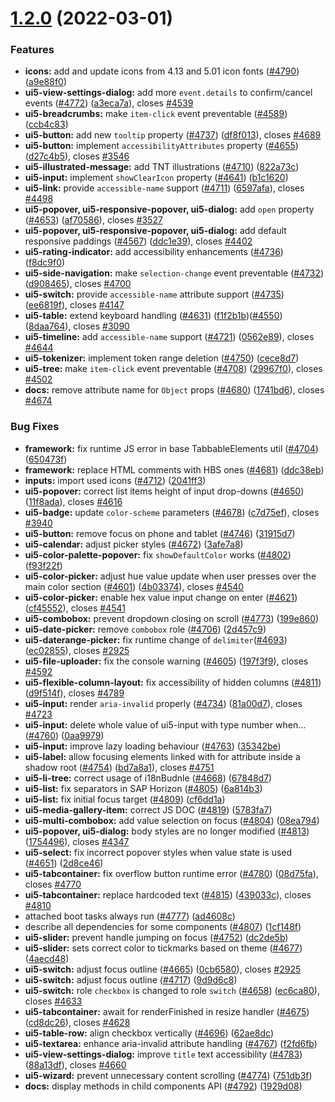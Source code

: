 
<Meta title="Docs/Changelog/1.2.0" />



# [1.2.0](https://github.com/SAP/ui5-webcomponents/compare/v1.1.2...v1.2.0) (2022-03-01)



### Features

* **icons:** add and update icons from 4.13 and 5.01 icon fonts  ([#4790](https://github.com/SAP/ui5-webcomponents/issues/4790)) ([a9e88f0](https://github.com/SAP/ui5-webcomponents/commit/a9e88f0))
* **ui5-view-settings-dialog:** add more `event.details` to confirm/cancel events ([#4772](https://github.com/SAP/ui5-webcomponents/issues/4772)) ([a3eca7a](https://github.com/SAP/ui5-webcomponents/commit/a3eca7a)), closes [#4539](https://github.com/SAP/ui5-webcomponents/issues/4539)
* **ui5-breadcrumbs:** make `item-click` event preventable ([#4589](https://github.com/SAP/ui5-webcomponents/issues/4589)) ([ccb4c83](https://github.com/SAP/ui5-webcomponents/commit/ccb4c83))
* **ui5-button:** add new `tooltip` property ([#4737](https://github.com/SAP/ui5-webcomponents/issues/4737)) ([df8f013](https://github.com/SAP/ui5-webcomponents/commit/df8f013)), closes [#4689](https://github.com/SAP/ui5-webcomponents/issues/4689)
* **ui5-button:** implement `accessibilityAttributes` property ([#4655](https://github.com/SAP/ui5-webcomponents/issues/4655)) ([d27c4b5](https://github.com/SAP/ui5-webcomponents/commit/d27c4b5)), closes [#3546](https://github.com/SAP/ui5-webcomponents/issues/3546)
* **ui5-illustrated-message:** add TNT illustrations ([#4710](https://github.com/SAP/ui5-webcomponents/issues/4710)) ([822a73c](https://github.com/SAP/ui5-webcomponents/commit/822a73c))
* **ui5-input:** implement `showClearIcon` property ([#4641](https://github.com/SAP/ui5-webcomponents/issues/4641)) ([b1c1620](https://github.com/SAP/ui5-webcomponents/commit/b1c1620))
* **ui5-link:** provide `accessible-name` support ([#4711](https://github.com/SAP/ui5-webcomponents/issues/4711)) ([6597afa](https://github.com/SAP/ui5-webcomponents/commit/6597afa)), closes [#4498](https://github.com/SAP/ui5-webcomponents/issues/4498)
* **ui5-popover, ui5-responsive-popover, ui5-dialog:** add `open` property ([#4653](https://github.com/SAP/ui5-webcomponents/issues/4653)) ([af70586](https://github.com/SAP/ui5-webcomponents/commit/af70586)), closes [#3527](https://github.com/SAP/ui5-webcomponents/issues/3527)
* **ui5-popover, ui5-responsive-popover, ui5-dialog:**  аdd default responsive paddings ([#4567](https://github.com/SAP/ui5-webcomponents/issues/4567)) ([ddc1e39](https://github.com/SAP/ui5-webcomponents/commit/ddc1e39)), closes [#4402](https://github.com/SAP/ui5-webcomponents/issues/4402)
* **ui5-rating-indicator:** add accessibility enhancements ([#4736](https://github.com/SAP/ui5-webcomponents/issues/4736)) ([f8dc9f0](https://github.com/SAP/ui5-webcomponents/commit/f8dc9f0))
* **ui5-side-navigation:** make `selection-change` event preventable ([#4732](https://github.com/SAP/ui5-webcomponents/issues/4732)) ([d908465](https://github.com/SAP/ui5-webcomponents/commit/d908465)), closes [#4700](https://github.com/SAP/ui5-webcomponents/issues/4700)
* **ui5-switch:** provide `accessible-name` attribute support ([#4735](https://github.com/SAP/ui5-webcomponents/issues/4735)) ([ee6819f](https://github.com/SAP/ui5-webcomponents/commit/ee6819f)), closes [#4147](https://github.com/SAP/ui5-webcomponents/issues/4147)
* **ui5-table:** extend keyboard handling ([#4631](https://github.com/SAP/ui5-webcomponents/issues/4631)) ([f1f2b1b](https://github.com/SAP/ui5-webcomponents/commit/f1f2b1b))([#4550](https://github.com/SAP/ui5-webcomponents/issues/4550)) ([8daa764](https://github.com/SAP/ui5-webcomponents/commit/8daa764)), closes [#3090](https://github.com/SAP/ui5-webcomponents/issues/3090)
* **ui5-timeline:** add `accessible-name` support ([#4721](https://github.com/SAP/ui5-webcomponents/issues/4721)) ([0562e89](https://github.com/SAP/ui5-webcomponents/commit/0562e89)), closes [#4644](https://github.com/SAP/ui5-webcomponents/issues/4644)
* **ui5-tokenizer:** implement token range deletion ([#4750](https://github.com/SAP/ui5-webcomponents/issues/4750)) ([cece8d7](https://github.com/SAP/ui5-webcomponents/commit/cece8d7))
* **ui5-tree:** make `item-click` event preventable ([#4708](https://github.com/SAP/ui5-webcomponents/issues/4708)) ([29967f0](https://github.com/SAP/ui5-webcomponents/commit/29967f0)), closes [#4502](https://github.com/SAP/ui5-webcomponents/issues/4502)
* **docs:** remove attribute name for `Object` props ([#4680](https://github.com/SAP/ui5-webcomponents/issues/4680)) ([1741bd6](https://github.com/SAP/ui5-webcomponents/commit/1741bd6)), closes [#4674](https://github.com/SAP/ui5-webcomponents/issues/4674)

### Bug Fixes

* **framework:** fix runtime JS error in base TabbableElements util ([#4704](https://github.com/SAP/ui5-webcomponents/issues/4704)) ([650473f](https://github.com/SAP/ui5-webcomponents/commit/650473f))
* **framework:** replace HTML comments with HBS ones ([#4681](https://github.com/SAP/ui5-webcomponents/issues/4681)) ([ddc38eb](https://github.com/SAP/ui5-webcomponents/commit/ddc38eb))
* **inputs:** import used icons ([#4712](https://github.com/SAP/ui5-webcomponents/issues/4712)) ([2041ff3](https://github.com/SAP/ui5-webcomponents/commit/2041ff3))
* **ui5-popover:** correct list items height of input drop-downs ([#4650](https://github.com/SAP/ui5-webcomponents/issues/4650)) ([11f8ada](https://github.com/SAP/ui5-webcomponents/commit/11f8ada)), closes [#4616](https://github.com/SAP/ui5-webcomponents/issues/4616)
* **ui5-badge:** update `color-scheme` parameters ([#4678](https://github.com/SAP/ui5-webcomponents/issues/4678)) ([c7d75ef](https://github.com/SAP/ui5-webcomponents/commit/c7d75ef)), closes [#3940](https://github.com/SAP/ui5-webcomponents/issues/3940)
* **ui5-button:** remove focus on phone and tablet ([#4746](https://github.com/SAP/ui5-webcomponents/issues/4746)) ([31915d7](https://github.com/SAP/ui5-webcomponents/commit/31915d7))
* **ui5-calendar:** adjust picker styles ([#4672](https://github.com/SAP/ui5-webcomponents/issues/4672)) ([3afe7a8](https://github.com/SAP/ui5-webcomponents/commit/3afe7a8))
* **ui5-color-palette-popover:** fix `showDefaultColor` works ([#4802](https://github.com/SAP/ui5-webcomponents/issues/4802)) ([f93f22f](https://github.com/SAP/ui5-webcomponents/commit/f93f22f))
* **ui5-color-picker:** adjust hue value update when user presses over the main color section ([#4601](https://github.com/SAP/ui5-webcomponents/issues/4601)) ([4b03374](https://github.com/SAP/ui5-webcomponents/commit/4b03374)), closes [#4540](https://github.com/SAP/ui5-webcomponents/issues/4540)
* **ui5-color-picker:** enable hex value input change on enter ([#4621](https://github.com/SAP/ui5-webcomponents/issues/4621)) ([cf45552](https://github.com/SAP/ui5-webcomponents/commit/cf45552)), closes [#4541](https://github.com/SAP/ui5-webcomponents/issues/4541)
* **ui5-combobox:** prevent dropdown closing on scroll ([#4773](https://github.com/SAP/ui5-webcomponents/issues/4773)) ([199e860](https://github.com/SAP/ui5-webcomponents/commit/199e860))
* **ui5-date-picker:** remove `combobox` role ([#4706](https://github.com/SAP/ui5-webcomponents/issues/4706)) ([2d457c9](https://github.com/SAP/ui5-webcomponents/commit/2d457c9))
* **ui5-daterange-picker:** fix runtime change of `delimiter`([#4693](https://github.com/SAP/ui5-webcomponents/issues/4693)) ([ec02855](https://github.com/SAP/ui5-webcomponents/commit/ec02855)), closes [#2925](https://github.com/SAP/ui5-webcomponents/issues/2925)
* **ui5-file-uploader:** fix the console warning ([#4605](https://github.com/SAP/ui5-webcomponents/issues/4605)) ([197f3f9](https://github.com/SAP/ui5-webcomponents/commit/197f3f9)), closes [#4592](https://github.com/SAP/ui5-webcomponents/issues/4592)
* **ui5-flexible-column-layout:** fix accessibility of hidden columns ([#4811](https://github.com/SAP/ui5-webcomponents/issues/4811)) ([d9f514f](https://github.com/SAP/ui5-webcomponents/commit/d9f514f)), closes [#4789](https://github.com/SAP/ui5-webcomponents/issues/4789)
* **ui5-input:** render `aria-invalid` properly ([#4734](https://github.com/SAP/ui5-webcomponents/issues/4734)) ([81a00d7](https://github.com/SAP/ui5-webcomponents/commit/81a00d7)), closes [#4723](https://github.com/SAP/ui5-webcomponents/issues/4723)
* **ui5-input:** delete whole value of ui5-input with type number when… ([#4760](https://github.com/SAP/ui5-webcomponents/issues/4760)) ([0aa9979](https://github.com/SAP/ui5-webcomponents/commit/0aa9979))
* **ui5-input:** improve lazy loading behaviour ([#4763](https://github.com/SAP/ui5-webcomponents/issues/4763)) ([35342be](https://github.com/SAP/ui5-webcomponents/commit/35342be))
* **ui5-label:** allow focusing elements linked with for attribute inside a shadow root ([#4754](https://github.com/SAP/ui5-webcomponents/issues/4754)) ([bd7a8a1](https://github.com/SAP/ui5-webcomponents/commit/bd7a8a1)), closes [#4751](https://github.com/SAP/ui5-webcomponents/issues/4751)
* **ui5-li-tree:** correct usage of i18nBudnle ([#4668](https://github.com/SAP/ui5-webcomponents/issues/4668)) ([67848d7](https://github.com/SAP/ui5-webcomponents/commit/67848d7))
* **ui5-list:** fix separators in SAP Horizon ([#4805](https://github.com/SAP/ui5-webcomponents/issues/4805)) ([6a814b3](https://github.com/SAP/ui5-webcomponents/commit/6a814b3))
* **ui5-list:** fix initial focus target ([#4809](https://github.com/SAP/ui5-webcomponents/issues/4809)) ([cf6dd1a](https://github.com/SAP/ui5-webcomponents/commit/cf6dd1a))
* **ui5-media-gallery-item:** correct JS DOC ([#4819](https://github.com/SAP/ui5-webcomponents/issues/4819)) ([5783fa7](https://github.com/SAP/ui5-webcomponents/commit/5783fa7))
* **ui5-multi-combobox:** add value selection on focus ([#4804](https://github.com/SAP/ui5-webcomponents/issues/4804)) ([08ea794](https://github.com/SAP/ui5-webcomponents/commit/08ea794))
* **ui5-popover, ui5-dialog:** body styles are no longer modified  ([#4813](https://github.com/SAP/ui5-webcomponents/issues/4813)) ([1754496](https://github.com/SAP/ui5-webcomponents/commit/1754496)), closes [#4347](https://github.com/SAP/ui5-webcomponents/issues/4347)
* **ui5-select:** fix incorrect popover styles when value state is used ([#4651](https://github.com/SAP/ui5-webcomponents/issues/4651)) ([2d8ce46](https://github.com/SAP/ui5-webcomponents/commit/2d8ce46))
* **ui5-tabcontainer:** fix overflow button runtime error ([#4780](https://github.com/SAP/ui5-webcomponents/issues/4780)) ([08d75fa](https://github.com/SAP/ui5-webcomponents/commit/08d75fa)), closes [#4770](https://github.com/SAP/ui5-webcomponents/issues/4770)
* **ui5-tabcontainer:** replace hardcoded text ([#4815](https://github.com/SAP/ui5-webcomponents/issues/4815)) ([439033c](https://github.com/SAP/ui5-webcomponents/commit/439033c)), closes [#4810](https://github.com/SAP/ui5-webcomponents/issues/4810)
* attached boot tasks always run ([#4777](https://github.com/SAP/ui5-webcomponents/issues/4777)) ([ad4608c](https://github.com/SAP/ui5-webcomponents/commit/ad4608c))
* describe all dependencies for some components ([#4807](https://github.com/SAP/ui5-webcomponents/issues/4807)) ([1cf148f](https://github.com/SAP/ui5-webcomponents/commit/1cf148f))
* **ui5-slider:** prevent handle jumping on focus ([#4752](https://github.com/SAP/ui5-webcomponents/issues/4752)) ([dc2de5b](https://github.com/SAP/ui5-webcomponents/commit/dc2de5b))
* **ui5-slider:** sets correct color to tickmarks based on theme ([#4677](https://github.com/SAP/ui5-webcomponents/issues/4677)) ([4aecd48](https://github.com/SAP/ui5-webcomponents/commit/4aecd48))
* **ui5-switch:** adjust focus outline ([#4665](https://github.com/SAP/ui5-webcomponents/issues/4665)) ([0cb6580](https://github.com/SAP/ui5-webcomponents/commit/0cb6580)), closes [#2925](https://github.com/SAP/ui5-webcomponents/issues/2925)
* **ui5-switch:** adjust focus outline ([#4717](https://github.com/SAP/ui5-webcomponents/issues/4717)) ([9d9d6c8](https://github.com/SAP/ui5-webcomponents/commit/9d9d6c8))
* **ui5-switch:** role `checkbox` is changed to role `switch` ([#4658](https://github.com/SAP/ui5-webcomponents/issues/4658)) ([ec6ca80](https://github.com/SAP/ui5-webcomponents/commit/ec6ca80)), closes [#4633](https://github.com/SAP/ui5-webcomponents/issues/4633)
* **ui5-tabcontainer:** await for renderFinished in resize handler ([#4675](https://github.com/SAP/ui5-webcomponents/issues/4675)) ([cd8dc26](https://github.com/SAP/ui5-webcomponents/commit/cd8dc26)), closes [#4628](https://github.com/SAP/ui5-webcomponents/issues/4628)
* **ui5-table-row:** align checkbox vertically ([#4696](https://github.com/SAP/ui5-webcomponents/issues/4696)) ([62ae8dc](https://github.com/SAP/ui5-webcomponents/commit/62ae8dc))
* **ui5-textarea:** enhance aria-invalid attribute handling ([#4767](https://github.com/SAP/ui5-webcomponents/issues/4767)) ([f2fd6fb](https://github.com/SAP/ui5-webcomponents/commit/f2fd6fb))
* **ui5-view-settings-dialog:** improve `title` text accessibility  ([#4783](https://github.com/SAP/ui5-webcomponents/issues/4783)) ([88a13df](https://github.com/SAP/ui5-webcomponents/commit/88a13df)), closes [#4660](https://github.com/SAP/ui5-webcomponents/issues/4660)
* **ui5-wizard:** prevent unnecessary content scrolling ([#4774](https://github.com/SAP/ui5-webcomponents/issues/4774)) ([751db3f](https://github.com/SAP/ui5-webcomponents/commit/751db3f))
* **docs:** display methods in child components API ([#4792](https://github.com/SAP/ui5-webcomponents/issues/4792)) ([1929d08](https://github.com/SAP/ui5-webcomponents/commit/1929d08))

<Footer />
